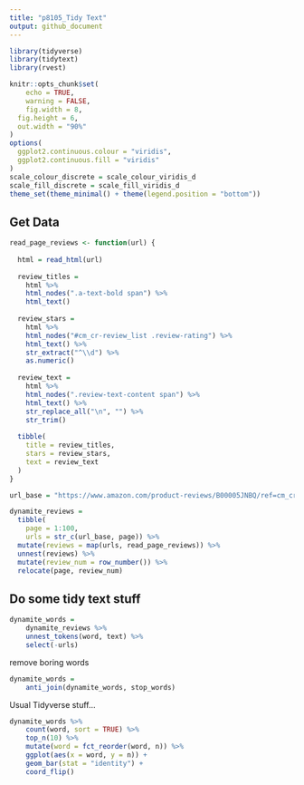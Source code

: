```yaml
---
title: "p8105_Tidy Text"
output: github_document
---
```


```r
library(tidyverse)
library(tidytext)
library(rvest)

knitr::opts_chunk$set(
	echo = TRUE,
	warning = FALSE,
	fig.width = 8, 
  fig.height = 6,
  out.width = "90%"
)
options(
  ggplot2.continuous.colour = "viridis",
  ggplot2.continuous.fill = "viridis"
)
scale_colour_discrete = scale_colour_viridis_d
scale_fill_discrete = scale_fill_viridis_d
theme_set(theme_minimal() + theme(legend.position = "bottom"))
```

## Get Data

```r
read_page_reviews <- function(url) {
  
  html = read_html(url)
  
  review_titles = 
    html %>%
    html_nodes(".a-text-bold span") %>%
    html_text()
  
  review_stars = 
    html %>%
    html_nodes("#cm_cr-review_list .review-rating") %>%
    html_text() %>%
    str_extract("^\\d") %>%
    as.numeric()
  
  review_text = 
    html %>%
    html_nodes(".review-text-content span") %>%
    html_text() %>% 
    str_replace_all("\n", "") %>% 
    str_trim()
  
  tibble(
    title = review_titles,
    stars = review_stars,
    text = review_text
  )
}

url_base = "https://www.amazon.com/product-reviews/B00005JNBQ/ref=cm_cr_arp_d_viewopt_rvwer?ie=UTF8&reviewerType=avp_only_reviews&sortBy=recent&pageNumber="

dynamite_reviews = 
  tibble(
    page = 1:100,
    urls = str_c(url_base, page)) %>% 
  mutate(reviews = map(urls, read_page_reviews)) %>% 
  unnest(reviews) %>%
  mutate(review_num = row_number()) %>% 
  relocate(page, review_num)

```

## Do some tidy text stuff

```r
dynamite_words =
    dynamite_reviews %>% 
    unnest_tokens(word, text) %>% 
    select(-urls)
```

remove boring words

```r
dynamite_words =
    anti_join(dynamite_words, stop_words)
```

Usual Tidyverse stuff...

```r
dynamite_words %>% 
    count(word, sort = TRUE) %>% 
    top_n(10) %>% 
    mutate(word = fct_reorder(word, n)) %>% 
    ggplot(aes(x = word, y = n)) +
    geom_bar(stat = "identity") +
    coord_flip()
```

